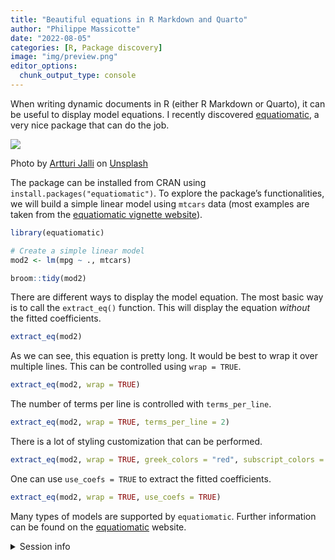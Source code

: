 ```yaml
---
title: "Beautiful equations in R Markdown and Quarto"
author: "Philippe Massicotte"
date: "2022-08-05"
categories: [R, Package discovery]
image: "img/preview.png"
editor_options: 
  chunk_output_type: console
---
```


When writing dynamic documents in R (either R Markdown or Quarto), it can be useful to display model equations. I recently discovered [equatiomatic](https://datalorax.github.io/equatiomatic/), a very nice package that can do the job.

![](img/preview.png){fig-align="center"}

Photo by <a href="https://unsplash.com/@artturijalli?utm_source=unsplash&utm_medium=referral&utm_content=creditCopyText">Artturi Jalli</a> on <a href="https://unsplash.com/s/photos/equation?utm_source=unsplash&utm_medium=referral&utm_content=creditCopyText">Unsplash</a>

The package can be installed from CRAN using `install.packages("equatiomatic")`. To explore the package's functionalities, we will build a simple linear model using `mtcars` data (most examples are taken from the [equatiomatic vignette website](https://datalorax.github.io/equatiomatic/)).

```r
library(equatiomatic)

# Create a simple linear model
mod2 <- lm(mpg ~ ., mtcars)
```

```r
broom::tidy(mod2)
```

There are different ways to display the model equation. The most basic way is to call the `extract_eq()` function. This will display the equation *without* the fitted coefficients.

```r
extract_eq(mod2)
```

As we can see, this equation is pretty long. It would be best to wrap it over multiple lines. This can be controlled using `wrap = TRUE`.

```r
extract_eq(mod2, wrap = TRUE)
```

The number of terms per line is controlled with `terms_per_line`.

```r
extract_eq(mod2, wrap = TRUE, terms_per_line = 2)
```

There is a lot of styling customization that can be performed.

```r
extract_eq(mod2, wrap = TRUE, greek_colors = "red", subscript_colors = "blue")
```

One can use `use_coefs = TRUE` to extract the fitted coefficients.

```r
extract_eq(mod2, wrap = TRUE, use_coefs = TRUE)
```

Many types of models are supported by `equatiomatic`. Further information can be found on the [equatiomatic](https://datalorax.github.io/equatiomatic/) website.

<details>

<summary>Session info</summary>

```r
## Reproducibility info
options(width = 120)
devtools::session_info()
```

</details>
